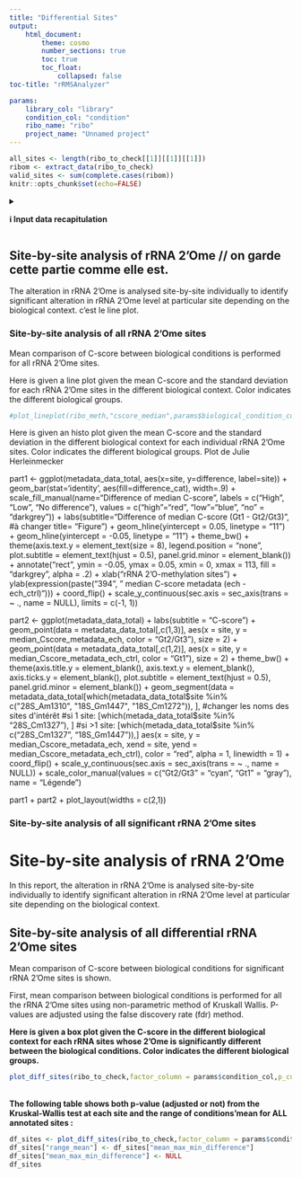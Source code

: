 ```yaml
---
title: "Differential Sites"
output: 
    html_document:
        theme: cosmo
        number_sections: true
        toc: true
        toc_float:
            collapsed: false
toc-title: "rRMSAnalyzer"

params:
    library_col: "library"
    condition_col: "condition"
    ribo_name: "ribo"
    project_name: "Unnamed project"
---
```

```r
all_sites <- length(ribo_to_check[[1]][[1]][[1]])
ribom <- extract_data(ribo_to_check)
valid_sites <- sum(complete.cases(ribom))
knitr::opts_chunk$set(echo=FALSE)
```

<details>

<summary>

<b> ℹ️ Input data recapitulation </b>

</summary>
Project name : **`r params$project_name`**<br><br>
RiboClass Name : **`r params$ribo_name`**. <br> Number of uploaded samples: **`r length(ribo_to_check[[1]])`** samples. <br> RNA(s) used by the coverage tool: **`r as.character(ribo_to_check[["rna_names"]][["original_name"]])`** <br> There are **`r as.character(all_sites)`** genomic positions.


__**C-score**__ <br>
Method of computation : **`r as.character(ribo_to_check["cscore_method"])`** <br>
Window length : **`r as.character(ribo_to_check["cscore_window"])`**<br>
**`r as.character(valid_sites)`** genomic positions with a valid
C-score in all samples.
<br>
<br>
__**ComBat-seq**__<br>
ComBat-seq correction ?
**`r ifelse(is.null(ribo_to_check[["combatSeq_count"]]),"No","Yes")`** <br>
Metadata used for ComBat-seq :
**`r ifelse(is.null(ribo_to_check[["col_used_combatSeq"]]),"None",as.character(ribo_to_check["col_used_combatSeq"]))`**

</details>

## Site-by-site analysis of rRNA 2'Ome // on garde cette partie comme elle est.

The alteration in rRNA 2'Ome is analysed site-by-site individually to identify significant alteration in rRNA 2'Ome level at particular site depending on the biological context. c'est le line plot. 

### Site-by-site analysis of all rRNA 2'Ome sites {.tabset}

Mean comparison of C-score between biological conditions is performed for all rRNA 2'Ome sites.

Here is given a line plot given the mean C-score and the standard deviation for each rRNA 2'Ome sites in the different biological context. Color indicates the different biological groups. 

```r
#plot_lineplot(ribo_meth,"cscore_median",params$biological_condition_col)
```

Here is given an histo plot given the mean C-score and the standard deviation in the different biological context for each individual rRNA 2'Ome sites. Color indicates the different biological groups. Plot de Julie Herleinmecker

part1 <- ggplot(metadata_data_total, aes(x=site, y=difference, label=site)) +
  geom_bar(stat='identity', aes(fill=difference_cat), width=.9) +
  scale_fill_manual(name="Difference of median C-score",
                    labels = c("High", "Low", "No difference"),
                    values = c("high"="red", "low"="blue", "no" = "darkgrey")) +
  labs(subtitle="Difference of median C-score (Gt1 - Gt2/Gt3)", #à changer
       title= "Figure") +
  geom_hline(yintercept = 0.05, linetype = "11") +
  geom_hline(yintercept = -0.05, linetype = "11") +
  theme_bw() +
  theme(axis.text.y = element_text(size = 8),
        legend.position = "none",
        plot.subtitle = element_text(hjust = 0.5),
        panel.grid.minor = element_blank()) +
  annotate("rect", ymin = -0.05, ymax = 0.05,
           xmin = 0, xmax = 113, fill = "darkgrey", alpha = .2) +
  xlab("rRNA 2'O-methylation sites") +
  ylab(expression(paste("\u0394", " median C-score metadata (ech - ech_ctrl)"))) +
  coord_flip() +
  scale_y_continuous(sec.axis = sec_axis(trans = ~ ., name = NULL), limits = c(-1, 1))

part2 <- ggplot(metadata_data_total) +
  labs(subtitle = "C-score") +
  geom_point(data = metadata_data_total[,c(1,3)],
             aes(x = site, y = median_Cscore_metadata_ech, color = "Gt2/Gt3"), 
             size = 2) +
  geom_point(data = metadata_data_total[,c(1,2)],
             aes(x = site, y = median_Cscore_metadata_ech_ctrl, color = "Gt1"),
             size = 2) +
  theme_bw() +
  theme(axis.title.y = element_blank(),
        axis.text.y = element_blank(),
        axis.ticks.y = element_blank(),
        plot.subtitle = element_text(hjust = 0.5),
        panel.grid.minor = element_blank()) +
  geom_segment(data = metadata_data_total[which(metadata_data_total$site %in% c("28S_Am1310", "18S_Gm1447", "18S_Cm1272")), ], 
               #changer les noms des sites d'intérêt
               #si 1 site: [which(metada_data_total$site %in% "28S_Cm1327"), ]
               #si >1 site: [which(metada_data_total$site %in% c("28S_Cm1327", "18S_Gm1447")),]
               aes(x = site, y = median_Cscore_metadata_ech, xend = site, yend =
                     median_Cscore_metadata_ech_ctrl),
               color =  "red",
               alpha = 1,
               linewidth = 1) +
  coord_flip() +
  scale_y_continuous(sec.axis = sec_axis(trans = ~ ., name = NULL)) +
  scale_color_manual(values = c("Gt2/Gt3" = "cyan", "Gt1" = "gray"),
                     name = "Légende")

part1 + part2 + plot_layout(widths = c(2,1))

### Site-by-site analysis of all significant rRNA 2'Ome sites {.tabset}


# Site-by-site analysis of rRNA 2'Ome

In this report, the alteration in rRNA 2'Ome is analysed site-by-site individually to identify significant alteration in rRNA 2'Ome level at particular site depending on the biological context.

## Site-by-site analysis of all differential rRNA 2'Ome sites

Mean comparison of C-score between biological conditions for significant rRNA 2'Ome sites is shown.

First, mean comparison between biological conditions is performed for all the rRNA 2'Ome sites using non-parametric method of Kruskall Wallis. P-values are adjusted using the false discovery rate (fdr) method. 

**Here is given a box plot given the C-score in the different biological context for each rRNA sites whose 2'Ome is significantly different between the biological conditions. Color indicates the different biological groups.**

```r
plot_diff_sites(ribo_to_check,factor_column = params$condition_col,p_cutoff = 0.1)
```

<br>
**The following table shows both p-value (adjusted or not) from the Kruskal-Wallis test at each site and the range of conditions'mean for ALL annotated sites :**

```r
df_sites <- plot_diff_sites(ribo_to_check,factor_column = params$condition_col,object_only = TRUE)
df_sites["range_mean"] <- df_sites["mean_max_min_difference"]
df_sites["mean_max_min_difference"] <- NULL
df_sites
```
